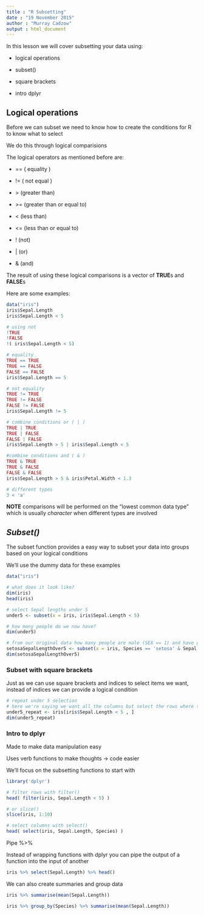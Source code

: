```yaml
---
title : "R Subsetting"
date : "19 November 2015"
author : "Murray Cadzow"
output : html_document
---
```




In this lesson we will cover subsetting your data using:

- logical operations

- subset()

- square brackets

- intro dplyr

## Logical operations

Before we can subset we need to know how to create the conditions for R to know what to select

We do this through logical comparisions

The logical operators as mentioned before are:

- == ( equality  )

- != ( not equal )

- \> (greater than)

- \>= (greater than or equal to)

- < (less than)

- <= (less than or equal to)

- ! (not)

- \| (or)

- & (and)

The result of using these logical comparisons is a vector of **TRUE**s and **FALSE**s

Here are some examples:
```r
data("iris")
iris$Sepal.Length
iris$Sepal.Length < 5

# using not
!TRUE
!FALSE
!( iris$Sepal.Length < 5)

# equality
TRUE == TRUE
TRUE == FALSE
FALSE == FALSE
iris$Sepal.Length == 5

# not equality
TRUE != TRUE
TRUE != FALSE
FALSE != FALSE
iris$Sepal.Length != 5

# combine conditions or ( | )
TRUE | TRUE
TRUE | FALSE
FALSE | FALSE
iris$Sepal.Length > 5 | iris$Sepal.Length < 5

#combine conditions and ( & )
TRUE & TRUE
TRUE & FALSE
FALSE & FALSE
iris$Sepal.Length > 5 & iris$Petal.Width < 1.3

# different types
3 < 'a'
```

**NOTE** comparisons will be performed on the "lowest common data type" which is usually _character_ when different types are involved

## _Subset()_

The subset function provides a easy way to subset your data into groups based on your logical conditions

We'll use the dummy data for these examples

```r
data("iris")

# what does it look like?
dim(iris)
head(iris)

# select Sepal lengths under 5
under5 <- subset(x = iris, iris$Sepal.Length < 5)

# how many people do we now have?
dim(under5)

# from our original data how many people are male (SEX == 1) and have gout (GOUTAFFSTAT == 2)
setosaSepalLengthOver5 <- subset(x = iris, Species == 'setosa' & Sepal.Length > 5)
dim(setosaSepalLengthOver5)

```

### Subset with square brackets

Just as we can use square brackets and indices to select items we want, instead of indices we can provide a logical condition


```r
# repeat under 5 selection
# here we're saying we want all the columns but select the rows where the condition is met
under5_repeat <- iris[iris$Sepal.Length < 5 , ]
dim(under5_repeat)

```


### Intro to dplyr

Made to make data manipulation easy

Uses verb functions to make thoughts -> code easier

We'll focus on the subsetting functions to start with

```r
library('dplyr')

# filter rows with filter()
head( filter(iris, Sepal.Length < 5) )

# or slice()
slice(iris, 1:10)

# select columns with select()
head( select(iris, Sepal.Length, Species) )

```

Pipe %>%

Instead of wrapping functions with dplyr you can pipe the output of a function into the input of another

```r
iris %>% select(Sepal.Length) %>% head()
```

We can also create summaries and group data
```r
iris %>% summarise(mean(Sepal.Length))

iris %>% group_by(Species) %>% summarise(mean(Sepal.Length))
```

